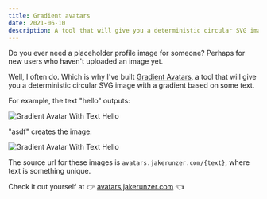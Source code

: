 ```yaml
---
title: Gradient avatars
date: 2021-06-10
description: A tool that will give you a deterministic circular SVG image with a gradient based on some text.
---
```


Do you ever need a placeholder profile image for someone? Perhaps for new users
who haven't uploaded an image yet.

Well, I often do. Which is why I've built [Gradient
Avatars](https://avatars.jakerunzer.com), a tool that will give you a
deterministic circular SVG image with a gradient based on some text.

For example, the text "hello" outputs:

![Gradient Avatar With Text Hello](https://avatars.jakerunzer.com/hello)

"asdf" creates the image:

![Gradient Avatar With Text Hello](https://avatars.jakerunzer.com/asdf)

The source url for these images is `avatars.jakerunzer.com/{text}`, where text
is something unique.

Check it out yourself at 👉
[avatars.jakerunzer.com](https://avatars.jakerunzer.com) 👈
